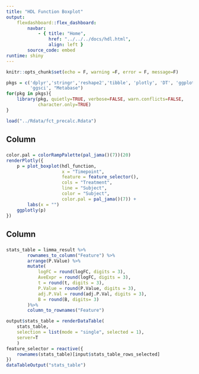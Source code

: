 ```yaml
---
title: "HDL Function Boxplot"
output:
    flexdashboard::flex_dashboard:
        navbar:
            - { title: "Home", 
                href: "../../../docs/hdl.html", 
                align: left }
        source_code: embed
runtime: shiny 
---
```


```r
knitr::opts_chunk$set(echo = F, warning =F, error = F, message=F)
```

```r
pkgs = c('dplyr','stringr','reshape2','tibble', 'plotly', 'DT', 'ggplot2',
         'ggsci', "Metabase")
for(pkg in pkgs){
    library(pkg, quietly=TRUE, verbose=FALSE, warn.conflicts=FALSE, 
            character.only=TRUE)
}
```

```r
load("../Rdata/fct_precalc.Rdata")
```

Column
--------------------------

###

```r
color.pal = colorRampPalette(pal_jama()(7))(20)
renderPlotly({
    p = plot_boxplot(hdl_function, 
                     x = "Timepoint", 
                     feature = feature_selector(),
                     cols = "Treatment",
                     line = "Subject",
                     color = "Subject",
                     color.pal = pal_jama()(7)) +
        labs(x = "")
    ggplotly(p)
})
```

Column
--------------------------

###

```r
stats_table = limma_result %>%
        rownames_to_column("Feature") %>%
        arrange(P.Value) %>%
        mutate(
            logFC = round(logFC, digits = 3),
            AveExpr = round(logFC, digits = 3),
            t = round(t, digits = 3),
            P.Value = round(P.Value, digits = 3),
            adj.P.Val = round(adj.P.Val, digits = 3),
            B = round(B, digits= 3)
        )%>%
        column_to_rownames("Feature")

output$stats_table = renderDataTable(
    stats_table, 
    selection = list(mode = "single", selected = 1),
    server=T
    )
feature_selector = reactive({
    rownames(stats_table)[input$stats_table_rows_selected]
})
dataTableOutput("stats_table")
```
